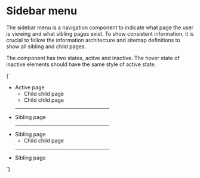 
<Meta title="Navigation/Sidebar menu" />

# Sidebar menu

The sidebar menu is a navigation component to indicate what page the user is viewing and what sibling pages exist. To show consistent information, it is crucial to follow the information architecture and sitemap definitions to show all sibling and child pages.

The component has two states, active and inactive. The hover state of inactive elements should have the same style of active state.

<Preview>
  <Story name="Default" parameters={{
    design: figmaConfig('6990%3A11')
  }}>{`
    <style>
      .side-navigation-container {
        max-width: 276px;
      }
    </style>
    <aside class="menu side-navigation side-navigation-container">
      <ul class="menu-list">
        <li>
          <a class="is-active link">Active page</a>
          <ul>
            <li><a class="link"><i class="icon circle-filled"></i>Child child page</a></li>
            <li><a class="link"><i class="icon circle-filled"></i>Child child page</a></li>
          </ul>
        </li>
        <hr class="divider">
        <li><a class="link">Sibling page</a></li>
        <hr class="divider">
        <li>
          <a class="link">Sibling page</a>
          <ul>
            <li><a class="link"><i class="icon circle-filled"></i>Child child page</a></li>
          </ul>
        </li>
        <hr class="divider">
        <li><a class="link">Sibling page</a></li>
      </ul>
    </aside>
  `}</Story>
</Preview>
